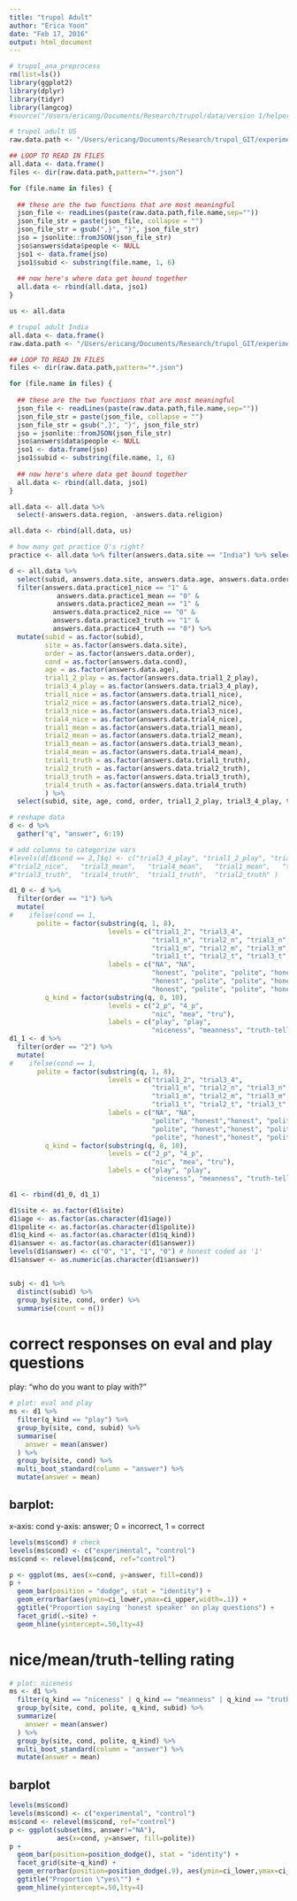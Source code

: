 ```yaml
---
title: "trupol Adult"
author: "Erica Yoon"
date: "Feb 17, 2016"
output: html_document
---
```

```r
# trupol_ana_preprocess
rm(list=ls())
library(ggplot2)
library(dplyr)
library(tidyr)
library(langcog)
#source("/Users/ericang/Documents/Research/trupol/data/version 1/helper/useful.R")

# trupol adult US
raw.data.path <- "/Users/ericang/Documents/Research/trupol_GIT/experiment/adult/production-results/"

## LOOP TO READ IN FILES
all.data <- data.frame()
files <- dir(raw.data.path,pattern="*.json")

for (file.name in files) {
  
  ## these are the two functions that are most meaningful
  json_file <- readLines(paste(raw.data.path,file.name,sep=""))
  json_file_str = paste(json_file, collapse = "")
  json_file_str = gsub(",}", "}", json_file_str)
  jso = jsonlite::fromJSON(json_file_str)
  jso$answers$data$people <- NULL
  jso1 <- data.frame(jso)
  jso1$subid <- substring(file.name, 1, 6)
  
  ## now here's where data get bound together
  all.data <- rbind(all.data, jso1)
}

us <- all.data

# trupol adult India
all.data <- data.frame()
raw.data.path <- "/Users/ericang/Documents/Research/trupol_GIT/experiment/adult_india/production-results/"

## LOOP TO READ IN FILES
files <- dir(raw.data.path,pattern="*.json")

for (file.name in files) {
  
  ## these are the two functions that are most meaningful
  json_file <- readLines(paste(raw.data.path,file.name,sep=""))
  json_file_str = paste(json_file, collapse = "")
  json_file_str = gsub(",}", "}", json_file_str)
  jso = jsonlite::fromJSON(json_file_str)
  jso$answers$data$people <- NULL
  jso1 <- data.frame(jso)
  jso1$subid <- substring(file.name, 1, 6)
  
  ## now here's where data get bound together
  all.data <- rbind(all.data, jso1)
}

all.data <- all.data %>% 
  select(-answers.data.region, -answers.data.religion)

all.data <- rbind(all.data, us)

# how many got practice Q's right?
practice <- all.data %>% filter(answers.data.site == "India") %>% select(answers.data.practice1_mean, answers.data.practice1_nice, answers.data.practice2_mean, answers.data.practice2_nice, answers.data.practice3_truth, answers.data.practice4_truth)

d <- all.data %>%
  select(subid, answers.data.site, answers.data.age, answers.data.order, answers.data.cond, answers.data.practice1_mean, answers.data.practice1_nice, answers.data.practice2_mean, answers.data.practice2_nice, answers.data.practice3_truth, answers.data.practice4_truth, answers.data.trial1_2_play, answers.data.trial3_4_play, answers.data.trial1_nice, answers.data.trial2_nice, answers.data.trial3_nice, answers.data.trial4_nice, answers.data.trial1_mean, answers.data.trial2_mean, answers.data.trial3_mean, answers.data.trial4_mean, answers.data.trial1_truth, answers.data.trial2_truth, answers.data.trial3_truth, answers.data.trial4_truth) %>%
  filter(answers.data.practice1_nice == "1" &
            answers.data.practice1_mean == "0" &
            answers.data.practice2_mean == "1" &
           answers.data.practice2_nice == "0" &
           answers.data.practice3_truth == "1" &
           answers.data.practice4_truth == "0") %>%
  mutate(subid = as.factor(subid),
         site = as.factor(answers.data.site),
         order = as.factor(answers.data.order),
         cond = as.factor(answers.data.cond),
         age = as.factor(answers.data.age),
         trial1_2_play = as.factor(answers.data.trial1_2_play),
         trial3_4_play = as.factor(answers.data.trial3_4_play),
         trial1_nice = as.factor(answers.data.trial1_nice),
         trial2_nice = as.factor(answers.data.trial2_nice),
         trial3_nice = as.factor(answers.data.trial3_nice),
         trial4_nice = as.factor(answers.data.trial4_nice),
         trial1_mean = as.factor(answers.data.trial1_mean),
         trial2_mean = as.factor(answers.data.trial2_mean),
         trial3_mean = as.factor(answers.data.trial3_mean),
         trial4_mean = as.factor(answers.data.trial4_mean),
         trial1_truth = as.factor(answers.data.trial1_truth),
         trial2_truth = as.factor(answers.data.trial2_truth),
         trial3_truth = as.factor(answers.data.trial3_truth),
         trial4_truth = as.factor(answers.data.trial4_truth)
         ) %>%
  select(subid, site, age, cond, order, trial1_2_play, trial3_4_play, trial1_nice, trial2_nice, trial3_nice, trial4_nice, trial1_mean, trial2_mean, trial3_mean, trial4_mean, trial1_truth, trial2_truth, trial3_truth, trial4_truth)

# reshape data
d <- d %>%
  gather("q", "answer", 6:19)

# add columns to categorize vars
#levels(d[d$cond == 2,]$q) <- c("trial3_4_play", "trial1_2_play", "trial3_nice",   "trial4_nice",   "trial1_nice",  
#"trial2_nice",   "trial3_mean",   "trial4_mean",   "trial1_mean",   "trial2_mean",  
#"trial3_truth",  "trial4_truth",  "trial1_truth",  "trial2_truth" )

d1_0 <- d %>%
  filter(order == "1") %>%
  mutate(
#    ifelse(cond == 1, 
       polite = factor(substring(q, 1, 8),
                         levels = c("trial1_2", "trial3_4", 
                                    "trial1_n", "trial2_n", "trial3_n", "trial4_n",
                                    "trial1_m", "trial2_m", "trial3_m", "trial4_m",
                                    "trial1_t", "trial2_t", "trial3_t", "trial4_t"),
                         labels = c("NA", "NA",
                                    "honest", "polite", "polite", "honest",
                                    "honest", "polite", "polite", "honest",
                                    "honest", "polite", "polite", "honest")),
         q_kind = factor(substring(q, 8, 10),
                         levels = c("2_p", "4_p",
                                    "nic", "mea", "tru"),
                         labels = c("play", "play",
                                    "niceness", "meanness", "truth-telling")))
d1_1 <- d %>%
  filter(order == "2") %>%
  mutate(
#    ifelse(cond == 1, 
       polite = factor(substring(q, 1, 8),
                         levels = c("trial1_2", "trial3_4", 
                                    "trial1_n", "trial2_n", "trial3_n", "trial4_n",
                                    "trial1_m", "trial2_m", "trial3_m", "trial4_m",
                                    "trial1_t", "trial2_t", "trial3_t", "trial4_t"),
                         labels = c("NA", "NA",
                                    "polite", "honest","honest", "polite", 
                                    "polite", "honest","honest", "polite",
                                    "polite", "honest","honest", "polite")),
         q_kind = factor(substring(q, 8, 10),
                         levels = c("2_p", "4_p",
                                    "nic", "mea", "tru"),
                         labels = c("play", "play",
                                    "niceness", "meanness", "truth-telling")))

d1 <- rbind(d1_0, d1_1)

d1$site <- as.factor(d1$site)
d1$age <- as.factor(as.character(d1$age))
d1$polite <- as.factor(as.character(d1$polite))
d1$q_kind <- as.factor(as.character(d1$q_kind))
d1$answer <- as.factor(as.character(d1$answer))
levels(d1$answer) <- c("0", "1", "1", "0") # honest coded as '1'
d1$answer <- as.numeric(as.character(d1$answer))



```

```r
subj <- d1 %>%
  distinct(subid) %>%
  group_by(site, cond, order) %>%
  summarise(count = n())
```

# correct responses on eval and play questions

play: "who do you want to play with?"

```r
# plot: eval and play
ms <- d1 %>%
  filter(q_kind == "play") %>%
  group_by(site, cond, subid) %>%
  summarise(
    answer = mean(answer)
  ) %>%
  group_by(site, cond) %>%
  multi_boot_standard(column = "answer") %>%
  mutate(answer = mean)
```


## barplot:

x-axis: cond
y-axis: answer; 0 = incorrect, 1 = correct

```r
levels(ms$cond) # check
levels(ms$cond) <- c("experimental", "control")
ms$cond <- relevel(ms$cond, ref="control")

p <- ggplot(ms, aes(x=cond, y=answer, fill=cond))
p + 
  geom_bar(position = "dodge", stat = "identity") +
  geom_errorbar(aes(ymin=ci_lower,ymax=ci_upper,width=.1)) +
  ggtitle("Proportion saying 'honest speaker' on play questions") +
  facet_grid(.~site) +
  geom_hline(yintercept=.50,lty=4) 

```

# nice/mean/truth-telling rating

```r
# plot: niceness
ms <- d1 %>%
  filter(q_kind == "niceness" | q_kind == "meanness" | q_kind == "truth-telling") %>%
  group_by(site, cond, polite, q_kind, subid) %>%
  summarize(
    answer = mean(answer)
  ) %>%
  group_by(site, cond, polite, q_kind) %>%
  multi_boot_standard(column = "answer") %>%
  mutate(answer = mean)
```

## barplot

```r
levels(ms$cond)
levels(ms$cond) <- c("experimental", "control")
ms$cond <- relevel(ms$cond, ref="control")
p <- ggplot(subset(ms, answer!="NA"), 
            aes(x=cond, y=answer, fill=polite))
p + 
  geom_bar(position=position_dodge(), stat = "identity") +
  facet_grid(site~q_kind) +
  geom_errorbar(position=position_dodge(.9), aes(ymin=ci_lower,ymax=ci_upper,width=.1)) +
  ggtitle("Proportion \"yes\"") +
  geom_hline(yintercept=.50,lty=4) 
```

